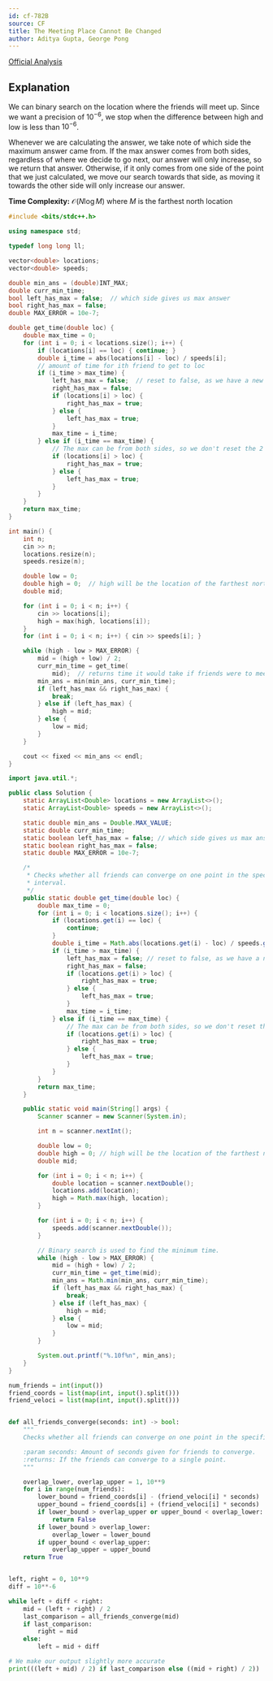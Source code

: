 ```yaml
---
id: cf-782B
source: CF
title: The Meeting Place Cannot Be Changed
author: Aditya Gupta, George Pong
---
```


[Official Analysis](https://codeforces.com/blog/entry/50854)

## Explanation

We can binary search on the location where the friends will meet up. Since we want a precision of $10^{-6}$, we stop when the difference between high and low is less than $10^{-6}$.

Whenever we are calculating the answer, we take note of which side the maximum answer came from. If the max answer comes from both sides, regardless of where we decide to go next, our answer will only increase, so we return that answer. Otherwise, if it only comes from one side of the point that we just calculated, we move our search towards that side, as moving it towards the other side will only increase our answer.

**Time Complexity:** $\mathcal{O}(N\log M)$ where $M$ is the farthest north location

<LanguageSection>

<CPPSection>

```cpp
#include <bits/stdc++.h>

using namespace std;

typedef long long ll;

vector<double> locations;
vector<double> speeds;

double min_ans = (double)INT_MAX;
double curr_min_time;
bool left_has_max = false;  // which side gives us max answer
bool right_has_max = false;
double MAX_ERROR = 10e-7;

double get_time(double loc) {
	double max_time = 0;
	for (int i = 0; i < locations.size(); i++) {
		if (locations[i] == loc) { continue; }
		double i_time = abs(locations[i] - loc) / speeds[i];
		// amount of time for ith friend to get to loc
		if (i_time > max_time) {
			left_has_max = false;  // reset to false, as we have a new maximum
			right_has_max = false;
			if (locations[i] > loc) {
				right_has_max = true;
			} else {
				left_has_max = true;
			}
			max_time = i_time;
		} else if (i_time == max_time) {
			// The max can be from both sides, so we don't reset the 2 booleans
			if (locations[i] > loc) {
				right_has_max = true;
			} else {
				left_has_max = true;
			}
		}
	}
	return max_time;
}

int main() {
	int n;
	cin >> n;
	locations.resize(n);
	speeds.resize(n);

	double low = 0;
	double high = 0;  // high will be the location of the farthest north friend
	double mid;

	for (int i = 0; i < n; i++) {
		cin >> locations[i];
		high = max(high, locations[i]);
	}
	for (int i = 0; i < n; i++) { cin >> speeds[i]; }

	while (high - low > MAX_ERROR) {
		mid = (high + low) / 2;
		curr_min_time = get_time(
		    mid);  // returns time it would take if friends were to meet at mid
		min_ans = min(min_ans, curr_min_time);
		if (left_has_max && right_has_max) {
			break;
		} else if (left_has_max) {
			high = mid;
		} else {
			low = mid;
		}
	}

	cout << fixed << min_ans << endl;
}
```

</CPPSection>

<JavaSection>

```java
import java.util.*;

public class Solution {
    static ArrayList<Double> locations = new ArrayList<>();
    static ArrayList<Double> speeds = new ArrayList<>();

    static double min_ans = Double.MAX_VALUE;
    static double curr_min_time;
    static boolean left_has_max = false; // which side gives us max answer
    static boolean right_has_max = false;
    static double MAX_ERROR = 10e-7;

    /*
     * Checks whether all friends can converge on one point in the specified time
     * interval.
     */
    public static double get_time(double loc) {
        double max_time = 0;
        for (int i = 0; i < locations.size(); i++) {
            if (locations.get(i) == loc) {
                continue;
            }
            double i_time = Math.abs(locations.get(i) - loc) / speeds.get(i);
            if (i_time > max_time) {
                left_has_max = false; // reset to false, as we have a new maximum
                right_has_max = false;
                if (locations.get(i) > loc) {
                    right_has_max = true;
                } else {
                    left_has_max = true;
                }
                max_time = i_time;
            } else if (i_time == max_time) {
                // The max can be from both sides, so we don't reset the 2 booleans
                if (locations.get(i) > loc) {
                    right_has_max = true;
                } else {
                    left_has_max = true;
                }
            }
        }
        return max_time;
    }

    public static void main(String[] args) {
        Scanner scanner = new Scanner(System.in);

        int n = scanner.nextInt();

        double low = 0;
        double high = 0; // high will be the location of the farthest north friend
        double mid;

        for (int i = 0; i < n; i++) {
            double location = scanner.nextDouble();
            locations.add(location);
            high = Math.max(high, location);
        }

        for (int i = 0; i < n; i++) {
            speeds.add(scanner.nextDouble());
        }

        // Binary search is used to find the minimum time.
        while (high - low > MAX_ERROR) {
            mid = (high + low) / 2;
            curr_min_time = get_time(mid);
            min_ans = Math.min(min_ans, curr_min_time);
            if (left_has_max && right_has_max) {
                break;
            } else if (left_has_max) {
                high = mid;
            } else {
                low = mid;
            }
        }

        System.out.printf("%.10f%n", min_ans);
    }
}
```

</JavaSection>

<PySection>

```py
num_friends = int(input())
friend_coords = list(map(int, input().split()))
friend_veloci = list(map(int, input().split()))


def all_friends_converge(seconds: int) -> bool:
	"""
	Checks whether all friends can converge on one point in the specified time interval.

	:param seconds: Amount of seconds given for friends to converge.
	:returns: If the friends can converge to a single point.
	"""

	overlap_lower, overlap_upper = 1, 10**9
	for i in range(num_friends):
		lower_bound = friend_coords[i] - (friend_veloci[i] * seconds)
		upper_bound = friend_coords[i] + (friend_veloci[i] * seconds)
		if lower_bound > overlap_upper or upper_bound < overlap_lower:
			return False
		if lower_bound > overlap_lower:
			overlap_lower = lower_bound
		if upper_bound < overlap_upper:
			overlap_upper = upper_bound
	return True


left, right = 0, 10**9
diff = 10**-6

while left + diff < right:
	mid = (left + right) / 2
	last_comparison = all_friends_converge(mid)
	if last_comparison:
		right = mid
	else:
		left = mid + diff

# We make our output slightly more accurate
print(((left + mid) / 2) if last_comparison else ((mid + right) / 2))
```

</PySection>

</LanguageSection>
